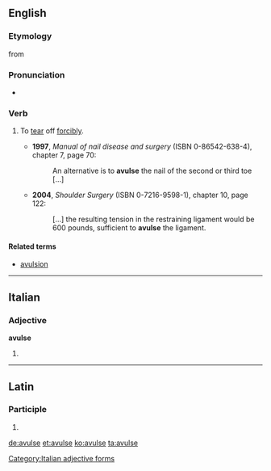 ==English==

===Etymology===
from {{etyl|la|en}}

===Pronunciation===
* {{IPA|/əˈvʌls/}}

===Verb===
{{en-verb|avuls|es}}

# {{context|medicine|lang=en}} To [[tear]] off [[forcibly]].
#* '''1997''', ''Manual of nail disease and surgery'' (ISBN 0-86542-638-4), chapter 7, page 70: 
#*: An alternative is to '''avulse''' the nail of the second or third toe [...]
#* '''2004''', ''Shoulder Surgery'' (ISBN 0-7216-9598-1), chapter 10, page 122: 
#*: [...] the resulting tension in the restraining ligament would be 600 pounds, sufficient to '''avulse''' the ligament.

====Related terms====
* [[avulsion]]

----

==Italian==

===Adjective===
'''avulse''' {{f}}

# {{feminine plural of|avulso|lang=it}}

[[Category:Italian adjective forms]]

----

==Latin==

===Participle===
{{la-part-form|āvulse}}

# {{inflection of|āvulsus||voc|m|s|lang=la}}

[[de:avulse]]
[[et:avulse]]
[[ko:avulse]]
[[ta:avulse]]